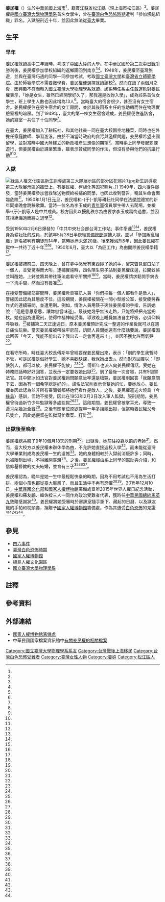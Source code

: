 {{Infobox Person
| name   =姜民權
| image     = 
| image_size     = 
| caption  =
| birth_date  = {{birth date|1930|2|10}}
| birth_place =  {{ROC|上海市}}
| death_date  ={{death date and age|2019|8|22|1930|2|10}}
| death_place ={{TWN}}[[桃園市|桃園市]]
| nationality =  {{ROC}}
| occupation =
|alma_mater        = 
| office = 
| term_start = 
| term_end = 
| spouse = 
| children =
}}
'''姜民權'''（{{bd|1930年|2月10日<ref name="holocaust" />|2019年|8月22日||catIdx=Chiang}}）生於[[中華民國_(大陸時期)|中華民國]][[上海市|上海市]]<ref name="LTN2" />，籍貫[[江蘇省|江蘇省]][[松江縣|松江縣]]（現上海市松江區）<ref name="holocaust" />。姜民權是[[國立臺灣大學物理學系|國立臺灣大學物理學系]]首名女學生，曾在[[臺灣白色恐怖時期|臺灣白色恐怖時期]]遭判「參加叛亂組織」罪名，入獄服刑近十年，並因此無法從[[臺大|臺大]]畢業。

==生平==
===早年===
姜民權就讀高中二年級時，考取了[[中國大陸|中國大陸]]的大學。在中華民國於[[第二次中日戰爭|第二次中日戰爭]]勝利後，姜民權參加學校組織的返鄉團回到南京<ref name="LTN2" /><ref name="UDN" />。1948年，姜民權至臺灣旅遊{{efn|有一說是應邀至臺灣教授中文<ref name="LTN1"/><ref name="UDN"/>。}}，並與在臺灣巧遇的同學一同參加考試，考取[[國立臺灣大學|國立臺灣大學]]和[[臺灣省立師範學院|臺灣省立師範學院]]。由於師範學院不需要繳學費，姜民權便選擇就讀該校<ref name="ntulib" />。然而在讀了兩個月之後，因興趣不符而轉入[[國立臺灣大學物理學系|國立臺灣大學物理學系]]就讀。該系時任系主任[[戴運軌|戴運軌]]對姜民權表示，「妳是女生，雖然已經開學好久了，那我還是收妳入學」，成為該系首位女學生，班上學生人數也因此增為13人<ref name="ntulib" />。當時臺大的宿舍很少，甚至沒有女生宿舍。姜民權便住在男生宿舍的女工房間，並於其後因系主任的協助轉而住在物理實驗室裡的暗房。到了1949年，臺大的第一棟女生宿舍建成{{efn|位於今日[[傅園|傅園]]旁。}}，姜民權便住進該舍，她的寢室一共住了十位同學<ref name="ntulib" />。

在臺大，姜民權加入了耕耘社，和其他社員一同在臺大校園空地種菜，同時也在外擔任家庭教師、學習游泳。由於不滿當時政府的貪污與濫權問題，姜民權希望出國留學，並對當時中國大陸建立的新政權產生想像的期望<ref name="ntulib" />。當時系上同學發起罷課遊行，但姜民權由於課業繁重，雖表示贊成同學的作法，但沒有參與他們的抗議行動<ref name="LTN2" /><ref name="UDN" />。

=== 入獄 ===
[[File:綠島人權文化園區新生訓導處第三大隊展示區的部分囚犯照片1.jpg|thumb]]新生訓導處第三大隊展示區的牆壁上，有姜民權、[[柯旗化|柯旗化]]等囚犯照片。]]
1949年，[[四六事件|四六事件]]爆發，當時姜民權參加營救隊送物資給被捕的同學，也因此收到警告，稱其生命會面臨危險<ref name="LTN1" />。1950年1月1日[[元旦|元旦]]，姜民權和-{于}-凱等耕耘社同學在[[國立臺灣大學法學院|法學院]]禮堂的新年同樂晚會跳秧歌舞。當時一位名為李玉成的[[青年軍|青年軍]]復員學生帶人去鬧場，並檢舉-{于}-凱等人是中共成員。校方因此以擾亂秩序為由要求李玉成寫悔過書，並因其拒絕悔過而將之退學{{efn|之後國民黨多次安排李玉成復學，但皆為臺大校方所拒絕，最後由時任總統[[蔣中正|蔣中正]]親自贊助資金安排他赴日留學。}}<ref name="Aurora" />{{rp|6}}。

受到1950年2月6日爆發的「中共中央社会部台湾工作站」事件牽連<ref name="Sinica"/><ref name="huaxia"/>，姜民權身為耕耘社的成員，於該年5月28日半夜經[[警備總部|警備總部]]逮捕入獄，並以「參加叛亂組織」罪名被判有期徒刑14年，當時她尚未滿20歲。{{efn|當時耕耘社社員[[張慶|張慶]]和[[于凱|-{于}-凱]]因具有共產思想而遭到槍斃，且該社幾乎所有社員都因該事件被判刑。二人後於20世紀末遷葬[[北京市八寶山革命公墓|北京市八寶山革命公墓]]，列為共產黨義士和烈士。-{于}-凱在槍斃前將身上藏的手錶交給姜民權，姜民權並將該錶留存至今。姜民權被控與此二人在臺大成立三人中心小組。<ref name="holocaust"/>}}後來獲減刑5年，因此姜民權在獄中一共待了近十年<ref name="ntulib"/><ref name="LTN1"/>。1950年6月，臺大以「為匪工作」為由開除姜民權學籍<ref name="歐素瑛"/>。

姜民權被捕前三、四天晚上，曾在夢中感覺有東西碰了她的手，醒來瞥見窗口站了一個人，並受驚嚇而大叫。逮捕實施時，四名陌生男子站到姜民權床邊，拉開蚊帳並叫醒她，上銬並將其帶往軍法處看守所關押<ref name="ntulib"/><ref name="LTN1"/>。當時，姜民權請求鬆開手銬去一下洗手間，然而沒有獲准<ref name="ntulib"/>。

在接受警備總部審問時，姜民權斥責審訊人員「你們把每一個人都看作是敵人」，警總因此認為其態度不佳。這段期間，姜民權被關在一間小型辦公室，接受疲勞轟炸式的連續審問，並遭用刑。例如，情治人員用筷子夾住姜民權的手指，告訴她說：「這是意思意思，讓妳嘗嘗味道」。最後她幾乎無法走路，只能將掃把充當拐杖。她也因為遭電刑，使得中樞神經受傷，導致晚上睡覺無法自主呼吸，必須仰賴呼吸器。<ref name="UDN1999"/>被捕第二天正逢週日，原本姜民權預計完成一整週的作業後就可以在週日痛快玩樂。當天姜民權被帶往牢房前，訊問人員問她還有什麼話要說，姜民權因此回答「今天，我能不能出去？我出去一定會再進來！」，並因不獲允許而氣哭<ref name="ntulib"/>。

在看守所時，時任臺大校長傅斯年曾經要保姜民權出來，表示：「別的學生我暫時不管，可是民權是個好學生，她不喜歡缺課，我保她出去」。然而對方回覆以：「即使別人，都可以放，姜民權不能放」<ref name="ntulib"/><ref name="LTN1"/>。傅斯年也派人向姜民權傳話，要她在特務問話時好好回答，並表示一定要救她出獄<ref name="LTN1"/>。到了最後一次會審，共有5個軍法官。其中鄭冰如法官{{efn|1949年2月起任[[臺灣軍管區|臺灣軍管區]]副司令<ref name="hkhuaxia"/>。}}對姜民權詢問願意坐牢還是槍斃，姜民權則回答「我願意關下去，因為有一個希望總是好的」，該名法官則表示會幫她的忙，要她放心。姜民權並因此認為並非所有審問者都將她們看作是敵人。之後，姜民權遣送火燒島（今[[綠島|綠島]]）感訓，但她不接受，因此在1953年2月3日改入軍人監獄。服刑期間，姜民權曾待過新竹少年監獄等多處監獄<ref name="ntulib"/><ref name="PTS"/>。這段期間，姜民權曾被掌耳光，導致一邊耳朵幾近全聾<ref name="ntulib"/>。之後有關單位原欲提早一年多讓她出獄，但當時姜民權父母已雙亡，因此她便留在監獄幫忙煮菜、打針<ref name="UDN1999"/>。

===出獄後至晚年===
姜民權總共服了9年10個月18天的刑期<ref name="holocaust"/>。出獄後，她前往投靠以前的老師<ref name="UDN1999"/>。然而，臺大校方以姜民權未辦休學為由，不允許她直接返校入學{{efn|[[傅斯年|傅斯年]]校長曾與警備總部交涉，因此當時出獄的學生可隨時直接返校就讀。然姜民權出獄時傅斯年已過世，時任校長則為[[錢思亮|錢思亮]]。}}<ref name="ntulib"/>。而未能從臺灣大學畢業則成為姜民權一生的遺憾<ref name="LTN1"/>。她的身體相較於入獄前消瘦許多；同時，也被限制出境，不得離開臺灣<ref name="UDN1999"/>。之後，姜民權經由系上同學的幫助與介紹，和信仰基督教的丈夫結婚，並育有三子<ref name="LTN2"/><ref name="chinatimes"/><ref name="UDN1999"/>。

姜民權認為，晚年是她一生中最輕鬆快樂的時期，因為不用考試也不用為生活打拼、兩個小孩也都從臺大畢業了{{efn|一個從[[臺大醫學系|臺大醫學系]]、另一個則是理工科系<ref name="LTN2"/>。}}、而且生活中不再有恐懼<ref name="ntulib"/><ref name="LTN1"/>。2015年12月10日，[[中華民國文化部|中華民國文化部]]和[[國家人權博物館|國家人權博物館]]籌備處舉辦2015年世界人權日紀念活動，姜民權和蘇友鵬、韓佐樑三人一同作為政治受難者代表，獲時任[[中華民國總統|中華民國總統]][[馬英九|馬英九]]致贈感謝狀<ref name="UDN"/>。姜民權將她受審時於審訊室隨手撕下、藏起的日曆{{efn|1950年5月28日。}}、以及獄友織的手帕和枕頭套，捐贈予[[國家人權博物館|國家人權博物館]]籌備處，作為其遭受[[白色恐怖|白色恐怖]]的見證<ref name="LTN1"/><ref name="UDN"/><ref name="chinatimes"/><ref name="nhrm"/>。

==參見==
{{portal box|人物|臺灣|人權}}
*[[四六事件|四六事件]]
*[[臺灣白色恐怖時期|臺灣白色恐怖時期]]
*[[國家人權博物館|國家人權博物館]]
*[[綠島人權文化園區|綠島人權文化園區]]
*[[國立臺灣大學物理學系|國立臺灣大學物理學系]]

==註釋==
{{notelist|iger=}}

==參考資料==
{{Reflist|2|refs=
<ref name="ntulib">{{cite web|title=走過1950年代白色恐怖迫害|url=http://www.lib.ntu.edu.tw/gallery/Oral/02_20070122_JiangMinQuan_WangShiYan.html|authors=張安明、王麗媛、王瑋筑、汪竹瀅、盧奕霖|date=2007-01-22|publisher=國立臺灣大學校史館|accessdate=2016-11-16|archiveurl=https://web.archive.org/web/20161116090431/http://www.lib.ntu.edu.tw/gallery/Oral/02_20070122_JiangMinQuan_WangShiYan.html|archivedate=2016-11-16|deadurl=no}}</ref>
<ref name="LTN1">{{cite news|title=一紙民國39年日曆…見證台大女學生政治黑牢|author=楊媛婷|publisher=自由時報|date=2015-12-11|url=http://news.ltn.com.tw/news/politics/paper/939685|accessdate=2016-11-17|archiveurl=https://web.archive.org/web/20160116230808/http://news.ltn.com.tw/news/politics/paper/939685|archivedate=2016-01-16|deadurl=no}}</ref>
<ref name="LTN2">{{cite news|title=白色恐怖受難者捐迫害見證 感念傅斯年積極營救|author=楊媛婷|publisher=自由時報|date=2015-12-10|url=http://news.ltn.com.tw/news/life/breakingnews/1535836|accessdate=2016-11-17|archiveurl=https://web.archive.org/web/20161117021510/http://news.ltn.com.tw/news/life/breakingnews/1535836|archivedate=2016-11-17|deadurl=no}}</ref>
<ref name="PTS">{{cite web|title=白色王子 綠島新生訓導處再叛亂案|author=曹欽榮|publisher=[[公共電視文化事業基金會|公共電視文化事業基金會]]|url=http://www.pts.org.tw/WhitePrince/005_3.htm|accessdate=2016-11-17|archiveurl=https://web.archive.org/web/20161117024116/http://www.pts.org.tw/WhitePrince/005_3.htm|archivedate=2016-11-17|deadurl=no}}</ref>
<ref name="UDN">{{cite news |title=姜民權：被捕撕下日曆 見證政治迫害 |author=邱瓊平 |publisher=聯合新聞網 |date=2015-12-10 |url=http://udn.com/news/story/7314/1368833-姜民權：被捕撕下日曆-見證政治迫害 |accessdate=2016-11-17 |archiveurl=https://web.archive.org/web/20160312234551/http://udn.com/news/story/7314/1368833-%E5%A7%9C%E6%B0%91%E6%AC%8A%EF%BC%9A%E8%A2%AB%E6%8D%95%E6%92%95%E4%B8%8B%E6%97%A5%E6%9B%86-%E8%A6%8B%E8%AD%89%E6%94%BF%E6%B2%BB%E8%BF%AB%E5%AE%B3 |archivedate=2016-03-12 |deadurl=no }}</ref>
<ref name="nhrm">{{cite web|title=世界人權日活動 白恐受難者家屬齊聚緬懷苦難 保障公民人權 馬總統虔敬向受難者表達歉意|publisher=國家人權博物館籌備處|url=http://www.nhrm.gov.tw/nhrm/information?uid=248&pid=42077|accessdate=2016-11-17|archiveurl=https://web.archive.org/web/20161117025456/http://www.nhrm.gov.tw/nhrm/information?uid=248&pid=42077|archivedate=2016-11-17|deadurl=yes}}</ref>
<ref name="chinatimes">{{cite news |title=世界人權日 馬英九：以和平終結國家暴力 |author=李欣恬 |publisher=中時電子報 |date=2015-12-10 |url=http://www.chinatimes.com/realtimenews/20151210006254-260407 |accessdate=2016-11-17 |archiveurl=https://archive.is/20161117030500/http://www.chinatimes.com/realtimenews/20151210006254-260407 |archivedate=2016-11-17 |deadurl=no }}</ref>
<ref name="歐素瑛">{{cite book|title=傳承與創新: 戰後初期臺灣大學的再出發(1945-1950)|author=歐素瑛|publisher=五南圖書出版股份有限公司|pages=182|year=2006|ISBN=9789867332493|url=https://books.google.com.tw/books?id=wQJnUETWqu0C&pg=RA1-PA149&lpg=RA1-PA149&dq=姜民權&source=bl&ots=yxoV6cu92H&sig=mLrO9JzH1-uzPEY-rk0XERKHX7A&hl=zh-TW&sa=X&ved=0ahUKEwid1q3p_Z_QAhXDE7wKHWDCA7o4HhDoAQgvMAQ#v=onepage&q=姜民權&f=false}}</ref>
<ref name="Aurora">{{cite journal|title=需要重新看待白色恐怖的無知結構共犯|author=曾建元|date=2009-07-27|journal=極光 The Aurora|publisher=台灣教授協會、北美洲台灣人教授協會|pages=6-7}}</ref>
<ref name="huaxia">{{cite web|title=中共“台湾工作站”事件|publisher=华夏经纬网|url=http://www.huaxia.com/zl/tw/sj/094.html|language=zh-cn|accessdate=2016-11-17|archiveurl=https://web.archive.org/web/20121113194207/http://huaxia.com/zl/tw/sj/094.html|archivedate=2012-11-13|deadurl=no}}</ref>
<ref name="Sinica">{{cite web |script-title=于凱之墓 - 台灣『外省人』生命記憶與敘事資料庫 |publisher=[[中央研究院|中央研究院]]社會學研究所 |url=http://ndweb.iis.sinica.edu.tw/TWM/Public/content/story/collectable.jsp?pk=1047 |accessdate=2016-11-17 |archiveurl=https://web.archive.org/web/20161117034319/http://ndweb.iis.sinica.edu.tw/TWM/Public/content/story/_sidePics.jsp?n=1&c=Y043_F_001%2C8732%2Cm |archivedate=2016-11-17 |deadurl=no }}</ref>
<ref name="UDN1999">{{cite news|title=台大學生憶往：根本是血、是淚…恐怖用白色形容太清淡了！|author=廖敏如|publisher=聯合報，08版|date=1999-04-04}}</ref>
<ref name="holocaust">{{cite web|title=受難者個人資料 - 姜民權|publisher=戰後政治案件及受難者資料庫（台灣浩劫 Taiwan Holocaust）|url=http://www.twgiga.com/web/orang/win.asp?ID=377|accessdate=2016-11-17|archiveurl=https://web.archive.org/web/20161117061118/http://www.twgiga.com/web/orang/win.asp?ID=377|archivedate=2016-11-17|deadurl=no}}</ref>
<ref name="hkhuaxia">{{cite web|title=1949年2月|publisher=華夏經緯網|date=2003-06-13|url=http://hk.huaxia.com/lasd/twdsj/2003/06/472880.html|accessdate=2016-11-17|archiveurl=https://web.archive.org/web/20161117084611/http://hk.huaxia.com/lasd/twdsj/2003/06/472880.html|archivedate=2016-11-17|deadurl=yes}}</ref>
}}

==外部連結==
*[https://web.archive.org/web/20161205172101/http://www.nhrm.gov.tw/home 國家人權博物館籌備處]
*中華民國國家檔案資訊館中[https://aa.archives.gov.tw/searchindex.aspx?Act=1&Keyword=姜民權 有關姜民權的相關檔案] {{Wayback|url=https://aa.archives.gov.tw/searchindex.aspx?Act=1&Keyword=%E5%A7%9C%E6%B0%91%E6%AC%8A |date=20190607151628 }}
{{臺大物理系}}

[[Category:國立臺灣大學物理學系系友|Category:國立臺灣大學物理學系系友]]
[[Category:台灣戰後上海移民|Category:台灣戰後上海移民]]
[[Category:台灣白色恐怖受難者|Category:台灣白色恐怖受難者]]
[[Category:臺灣女性人物|Category:臺灣女性人物]]
[[Category:姜姓|Category:姜姓]]
[[Category:松江區人|Category:松江區人]]